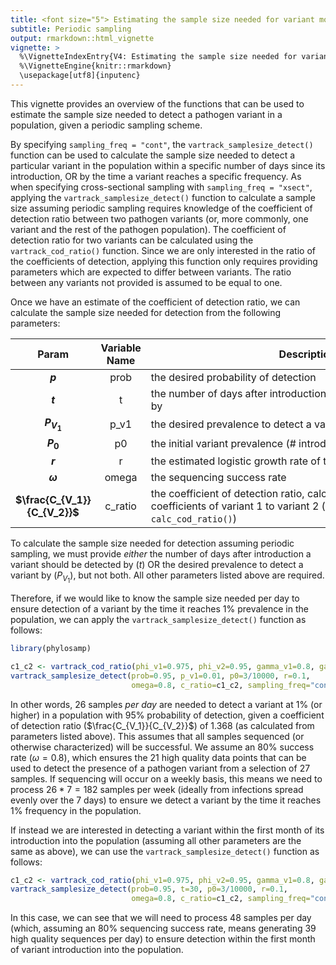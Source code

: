 ```yaml
---
title: <font size="5"> Estimating the sample size needed for variant monitoring </font>
subtitle: Periodic sampling
output: rmarkdown::html_vignette
vignette: >
  %\VignetteIndexEntry{V4: Estimating the sample size needed for variant monitoring (periodic)}
  %\VignetteEngine{knitr::rmarkdown}
  \usepackage[utf8]{inputenc}
---
```


<style type="text/css">

h1.title {
  font-size: 18px
}

</style>

This vignette provides an overview of the functions that can be used to estimate the sample size needed to detect a pathogen variant in a population, given a periodic sampling scheme.

By specifying `sampling_freq = "cont"`, the `vartrack_samplesize_detect()` function can be used to calculate the sample size needed to detect a particular variant in the population within a specific number of days since its introduction, OR by the time a variant reaches a specific frequency. As when specifying cross-sectional sampling with `sampling_freq = "xsect"`, applying the `vartrack_samplesize_detect()` function to calculate a sample size assuming periodic sampling requires knowledge of the coefficient of detection ratio between two pathogen variants (or, more commonly, one variant and the rest of the pathogen population). The coefficient of detection ratio for two variants can be calculated using the `vartrack_cod_ratio()` function. Since we are only interested in the ratio of the coefficients of detection, applying this function only requires providing parameters which are expected to differ between variants. The ratio between any variants not provided is assumed to be equal to one.

Once we have an estimate of the coefficient of detection ratio, we can calculate the sample size needed for detection from the following parameters:

| Param | Variable Name | <span style="display: inline-block; width:500px">Description</span> |
|:-----:|:-------------:|-------------|
|   **$p$**   |       prob       | the desired probability of detection           |
|   **$t$**   |       t       | the number of days after introduction a variant should be detected by          |
|   **$P_{V_1}$**    |       p_v1       | the desired prevalence to detect a variant by          |
|   **$P_0$**   |       p0       | the initial variant prevalence (# introductions / population size)          |
|   **$r$**   |       r       | the estimated logistic growth rate of the variant (per day)         |
|   **$\omega$**   |       omega       | the sequencing success rate          |
|   **$\frac{C_{V_1}}{C_{V_2}}$**   |       c_ratio       | the coefficient of detection ratio, calculated as the ratio of the coefficients of variant 1 to variant 2 (can be calculated using `calc_cod_ratio()`)           |

To calculate the sample size needed for detection assuming periodic sampling, we must provide *either* the number of days after introduction a variant should be detected by ($t$) OR the desired prevalence to detect a variant by ($P_{V_1}$), but not both. All other parameters listed above are required.

Therefore, if we would like to know the sample size needed per day to ensure detection of a variant by the time it reaches 1% prevalence in the population, we can apply the `vartrack_samplesize_detect()` function as follows:

```r
library(phylosamp)
```

```r

c1_c2 <- vartrack_cod_ratio(phi_v1=0.975, phi_v2=0.95, gamma_v1=0.8, gamma_v2=0.6)
vartrack_samplesize_detect(prob=0.95, p_v1=0.01, p0=3/10000, r=0.1, 
                           omega=0.8, c_ratio=c1_c2, sampling_freq="cont")

```

In other words, 26 samples *per day* are needed to detect a variant at 1% (or higher) in a population with 95% probability of detection, given a coefficient of detection ratio ($\frac{C_{V_1}}{C_{V_2}}$) of 1.368 (as calculated from parameters listed above). This assumes that all samples sequenced (or otherwise characterized) will be successful. We assume an 80% success rate ($\omega = 0.8$), which ensures the 21 high quality data points that can be used to detect the presence of a pathogen variant from a selection of 27 samples. If sequencing will occur on a weekly basis, this means we need to process $26*7=182$ samples per week (ideally from infections spread evenly over the 7 days) to ensure we detect a variant by the time it reaches 1% frequency in the population.

If instead we are interested in detecting a variant within the first month of its introduction into the population (assuming all other parameters are the same as above), we can use the `vartrack_samplesize_detect()` function as follows:

```r

c1_c2 <- vartrack_cod_ratio(phi_v1=0.975, phi_v2=0.95, gamma_v1=0.8, gamma_v2=0.6)
vartrack_samplesize_detect(prob=0.95, t=30, p0=3/10000, r=0.1, 
                           omega=0.8, c_ratio=c1_c2, sampling_freq="cont")

```

In this case, we can see that we will need to process 48 samples per day (which, assuming an 80% sequencing success rate, means generating 39 high quality sequences per day) to ensure detection within the first month of variant introduction into the population.